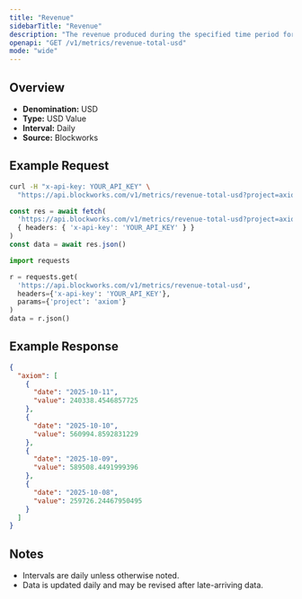 ```yaml
---
title: "Revenue"
sidebarTitle: "Revenue"
description: "The revenue produced during the specified time period for given project."
openapi: "GET /v1/metrics/revenue-total-usd"
mode: "wide"
---
```


## Overview

- **Denomination:** USD
- **Type:** USD Value
- **Interval:** Daily
- **Source:** Blockworks

## Example Request

<CodeGroup>

```bash cURL
curl -H "x-api-key: YOUR_API_KEY" \
  "https://api.blockworks.com/v1/metrics/revenue-total-usd?project=axiom"
```

```typescript TypeScript
const res = await fetch(
  'https://api.blockworks.com/v1/metrics/revenue-total-usd?project=axiom',
  { headers: { 'x-api-key': 'YOUR_API_KEY' } }
)
const data = await res.json()
```

```python Python
import requests

r = requests.get(
  'https://api.blockworks.com/v1/metrics/revenue-total-usd',
  headers={'x-api-key': 'YOUR_API_KEY'},
  params={'project': 'axiom'}
)
data = r.json()
```

</CodeGroup>

## Example Response

```json
{
  "axiom": [
    {
      "date": "2025-10-11",
      "value": 240338.4546857725
    },
    {
      "date": "2025-10-10",
      "value": 560994.8592831229
    },
    {
      "date": "2025-10-09",
      "value": 589508.4491999396
    },
    {
      "date": "2025-10-08",
      "value": 259726.24467950495
    }
  ]
}
```

## Notes
- Intervals are daily unless otherwise noted.
- Data is updated daily and may be revised after late-arriving data.